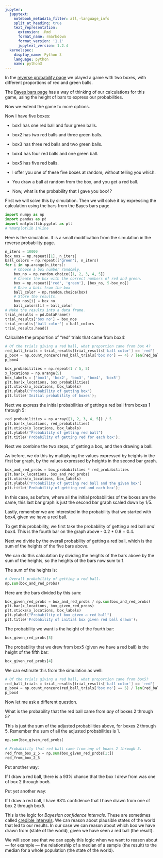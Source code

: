 ```yaml
---
jupyter:
  jupytext:
    notebook_metadata_filter: all,-language_info
    split_at_heading: true
    text_representation:
      extension: .Rmd
      format_name: rmarkdown
      format_version: '1.1'
      jupytext_version: 1.2.4
  kernelspec:
    display_name: Python 3
    language: python
    name: python3
---
```


In the [reverse probability page]({{ site.baseurl }}/chapters/10/first_bayes)
we played a game with two boxes, with different proportions of red and green
balls.

The [Bayes bars page]({{ site.baseurl }}/chapters/10/bayes_bars) has a way of thinking of our calculations for this game, using the height of bars to express our probabilities.

Now we extend the game to more options.

Now I have five boxes:

* box1 has one red ball and four green balls.
* box2 has two red balls and three green balls.
* box3 has three red balls and two green balls.
* box4 has four red balls and one green ball.
* box5 has five red balls.

* I offer you one of these five boxes at random, without telling you which.
* You draw a ball at random from the box, and you get a red ball.
* Now, what is the probability that I gave you box4?

First we will solve this by simulation. Then we will solve it by expressing
the calculation using the bars from the Bayes bars page.

```python
import numpy as np
import pandas as pd
import matplotlib.pyplot as plt
# %matplotlib inline
```

Here is the simulation.  It is a small modification from the simulation in the reverse probability page.

```python
n_iters = 10000
box_nos = np.repeat([1], n_iters)
ball_colors = np.repeat(['green'], n_iters)
for i in np.arange(n_iters):
    # Choose a box number randomly.
    box_no = np.random.choice([1, 2, 3, 4, 5])
    # Create the box with the correct numbers of red and green.
    box = np.repeat(['red', 'green'], [box_no, 5-box_no])
    # Draw a ball from the box
    ball_color = np.random.choice(box)
    # Store the results.
    box_nos[i] = box_no
    ball_colors[i] = ball_color
# Make the results into a data frame.
trial_results = pd.DataFrame()
trial_results['box no'] = box_nos
trial_results['ball color'] = ball_colors
trial_results.head()
```

Calculate the proportion of "red" trials that came from box4:

```python
# Of the trials giving a red ball, what proportion came from box 4?
red_ball_trials = trial_results[trial_results['ball color'] == 'red']
p_box4 = np.count_nonzero(red_ball_trials['box no'] == 4) / len(red_ball_trials)
p_box4
```

```python
box_probabilities = np.repeat(1 / 5, 5)
x_locations = np.arange(5)
box_labels = ['box1', 'box2', 'box3', 'box4', 'box5']
plt.bar(x_locations, box_probabilities)
plt.xticks(x_locations, box_labels)
plt.ylabel("Probability of getting box")
plt.title('Initial probability of boxes');
```

Next we express the initial probabilities of getting a red ball from boxes 1 through 5:

```python
red_probabilities = np.array([1, 2, 3, 4, 5]) / 5
plt.bar(x_locations, red_probabilities)
plt.xticks(x_locations, box_labels)
plt.ylabel("Probability of getting red ball")
plt.title('Probability of getting red for each box');
```

Next we combine the two steps, of getting a box, and then drawing a ball.

As before, we do this by multiplying the values expressed by heights in the
first bar graph, by the values expressed by heights in the second bar graph.

```python
box_and_red_probs = box_probabilities * red_probabilities
plt.bar(x_locations, box_and_red_probs)
plt.xticks(x_locations, box_labels)
plt.ylabel("Probability of getting red ball and the given box")
plt.title('Probability of getting red and each box');
```

In this case, as before, where all the initial probabilities of the boxes are
the same, this last bar graph is just the second bar graph scaled down by 1/5.


Lastly, remember we are interested in the probability that we started with box4, given we have a red ball.

To get this probability, we first take the probability of getting a red ball *and* box4.  This is the fourth bar on the graph above - 0.2 * 0.8 = 0.4.

Next we divide by the overall probability of getting a red ball, which is the sum of the heights of the five bars above.

We can do this calculation by dividing the heights of the bars above by the sum of the heights, so the heights of the bars now sum to 1.

The sum of the heights is:

```python
# Overall probability of getting a red ball.
np.sum(box_and_red_probs)
```

Here are the bars divided by this sum:

```python
box_given_red_probs = box_and_red_probs / np.sum(box_and_red_probs)
plt.bar(x_locations, box_given_red_probs)
plt.xticks(x_locations, box_labels)
plt.ylabel("Probability of box given a red ball")
plt.title('Probability of initial box given red ball drawn');
```

The probability we want is the height of the fourth bar:

```python
box_given_red_probs[3]
```

The probability that we drew from box5 (given we have a red ball) is the height of the fifth bar:

```python
box_given_red_probs[4]
```

We can estimate this from the simulation as well:

```python
# Of the trials giving a red ball, what proportion came from box5?
red_ball_trials = trial_results[trial_results['ball color'] == 'red']
p_box4 = np.count_nonzero(red_ball_trials['box no'] == 5) / len(red_ball_trials)
p_box4
```

Now let me ask a different question.

What is the probability that the red ball came from *any* of boxes 2 through 5?


This is just the sum of the adjusted probabilities above, for boxes 2 through 5.  Remember the sum of all the adjusted probabilities is 1.

```python
np.sum(box_given_red_probs)
```

```python
# Probability that red ball came from any of boxes 2 through 5.
red_from_box_2_5 = np.sum(box_given_red_probs[1:])
red_from_box_2_5
```

Put another way:

If I draw a red ball, there is a 93% chance that the box I drew from was one of box 2 through box5.

Put yet another way:

If I draw a red ball, I have 93% confidence that I have drawn from one of box 2 through box5.

This is the logic for *Bayesian confidence intervals*.  These are sometimes called [credible intervals](https://en.wikipedia.org/wiki/Credible_interval).  We can reason about plausible states of the world that led to our results.  In our case we can reason about which box we have drawn from (state of the world), given we have seen a red ball (the result).


We will soon see that we can apply this logic when we want to reason about --- for example --- the relationship of a median of a sample (the result) to the median for a whole population (the state of the world).
